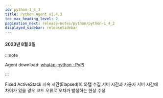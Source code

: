 ```yaml
---
id: python-1_4_3
title: Python Agent v1.4.3
toc_max_heading_level: 2
pagination_next: release-notes/python/python-1_4_2
displayed_sidebar: releaseSidebar
---
```


#### 2023년 8월 2일

:::note

Agent download: [whatap-python · PyPI](https://pypi.org/project/whatap-python/1.4.3/)

:::

<p><Status>Fixed</Status> ActiveStack 지속 시간(Elapsed)이 와탭 수집 서버 시간과 사용자 서버 시간에 차이가 있을 경우 코드 오류로 오차가 발생하는 현상 수정</p>
